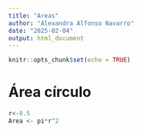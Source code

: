 ```yaml
---
title: "Areas"
author: "Alexandra Alfonso Navarro"
date: "2025-02-04"
output: html_document
---
```


```r
knitr::opts_chunk$set(echo = TRUE)
```
# Área círculo

```r
r<-0.5
Area <- pi*r^2
```

